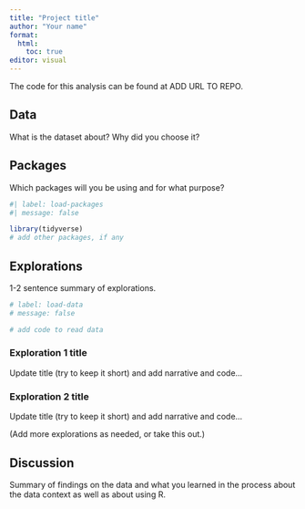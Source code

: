 ```yaml
---
title: "Project title"
author: "Your name"
format: 
  html:
    toc: true
editor: visual
---
```


::: {.callout-note appearance="minimal" icon="false"}
The code for this analysis can be found at ADD URL TO REPO.
:::

## Data

What is the dataset about? Why did you choose it?

## Packages

Which packages will you be using and for what purpose?

```r
#| label: load-packages
#| message: false

library(tidyverse)
# add other packages, if any
```

## Explorations

1-2 sentence summary of explorations.

```r
# label: load-data
# message: false

# add code to read data
```

### Exploration 1 title

Update title (try to keep it short) and add narrative and code...

### Exploration 2 title

Update title (try to keep it short) and add narrative and code...

(Add more explorations as needed, or take this out.)

## Discussion

Summary of findings on the data and what you learned in the process about the data context as well as about using R.
